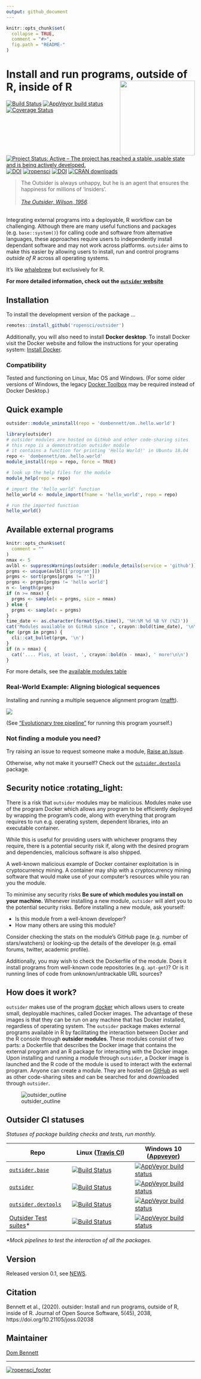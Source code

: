 ```yaml
---
output: github_document
---
```


<!-- README.md is generated from README.Rmd. Please edit that file -->
<!-- devtools::rmarkdown::render("README.Rmd") -->
<!-- Rscript -e "library(knitr); knit('README.Rmd')" -->

```r
knitr::opts_chunk$set(
  collapse = TRUE,
  comment = "#>",
  fig.path = "README-"
)
```

# Install and run programs, outside of R, inside of R <img src="logo.png" height="200" align="right"/>

[![Build Status](https://travis-ci.org/ropensci/outsider.svg?branch=master)](https://travis-ci.org/ropensci/outsider) [![AppVeyor build status](https://ci.appveyor.com/api/projects/status/github/ropensci/outsider?branch=master&svg=true)](https://ci.appveyor.com/project/DomBennett/outsider) [![Coverage Status](https://coveralls.io/repos/github/ropensci/outsider/badge.svg?branch=master)](https://coveralls.io/github/ropensci/outsider?branch=master) [![Project Status: Active – The project has reached a stable, usable state and is being actively developed.](https://www.repostatus.org/badges/latest/active.svg)](https://www.repostatus.org/#active) [![DOI](https://zenodo.org/badge/DOI/10.5281/zenodo.3615177.svg)](https://doi.org/10.5281/zenodo.3615177) [![ropensci](https://badges.ropensci.org/282_status.svg)](https://github.com/ropensci/onboarding/issues/282) [![DOI](https://joss.theoj.org/papers/10.21105/joss.02038/status.svg)](https://doi.org/10.21105/joss.02038) [![CRAN downloads](http://cranlogs.r-pkg.org/badges/grand-total/outsider)](https://CRAN.R-project.org/package=outsider)

> The Outsider is always unhappy, but he is an agent that ensures the happiness for millions of 'Insiders'.<br><br>
*[The Outsider, Wilson, 1956](https://en.wikipedia.org/wiki/The_Outsider_(Colin_Wilson)).*

<br>
Integrating external programs into a deployable, R workflow can be challenging. Although there are many useful functions and packages (e.g. `base::system()`) for calling code and software from alternative languages, these approaches require users to independently install dependant software and may not work across platforms. `outsider` aims to make this easier by allowing users to install, run and control programs *outside of R* across all operating systems.

It's like [whalebrew](https://github.com/whalebrew/whalebrew) but exclusively
for R.

**For more detailed information, check out the [`outsider` website](https://docs.ropensci.org/outsider/articles/outsider.html)**

## Installation

To install the development version of the package ...

```r
remotes::install_github('ropensci/outsider')
```

Additionally, you will also need to install **Docker desktop**. To install
Docker visit the Docker website and follow the instructions for your operating
system: [Install Docker](https://www.docker.com/products/docker-desktop).

### Compatibility

Tested and functioning on Linux, Mac OS and Windows. (For some older versions of
Windows, the legacy
[Docker Toolbox](https://docs.docker.com/toolbox/toolbox_install_windows/) may
be required instead of Docker Desktop.)

## Quick example

```r
outsider::module_uninstall(repo = 'dombennett/om..hello.world')
```

```r
library(outsider)
# outsider modules are hosted on GitHub and other code-sharing sites
# this repo is a demonstration outsider module
# it contains a function for printing 'Hello World!' in Ubuntu 18.04
repo <- 'dombennett/om..hello.world'
module_install(repo = repo, force = TRUE)

# look up the help files for the module
module_help(repo = repo)

# import the 'hello_world' function
hello_world <- module_import(fname = 'hello_world', repo = repo)

# run the imported function
hello_world()
```

## Available external programs

```r
knitr::opts_chunk$set(
  comment = ""
)
nmax <- 5
avlbl <- suppressWarnings(outsider::module_details(service = 'github'))
prgms <- unique(avlbl[['program']])
prgms <- sort(prgms[prgms != ''])
prgms <- prgms[prgms != 'hello world']
n <- length(prgms)
if (n >= nmax) {
  prgms <- sample(x = prgms, size = nmax)
} else {
  prgms <- sample(x = prgms)
}
time_date <- as.character(format(Sys.time(), '%H:%M %d %B %Y (%Z)'))
cat('Modules available on GitHub since ', crayon::bold(time_date), '\n\n')
for (prgm in prgms) {
  cli::cat_bullet(prgm, '\n')
}
if (n > nmax) {
  cat('.... Plus, at least, ', crayon::bold(n - nmax), ' more!\n\n')
}
```

For more details, see the [available modules table](https://docs.ropensci.org/outsider/articles/available.html)

### Real-World Example: Aligning biological sequences

Installing and running a multiple sequence alignment program 
([mafft](https://mafft.cbrc.jp/alignment/software/)).

![](https://raw.githubusercontent.com/ropensci/outsider/master/other/alignment_example.gif)

(See ["Evolutionary tree pipeline"](https://docs.ropensci.org/outsider/articles/phylogenetic_pipeline.html) for running this program yourself.)

### Not finding a module you need?

Try raising an issue to request someone make a module,
[Raise an Issue](https://github.com/ropensci/outsider/issues/new).

Otherwise, why not make it yourself? Check out the [`outsider.devtools`](https://github.com/ropensci/outsider.devtools) package.

## Security notice :rotating_light:

There is a risk that `outsider` modules may be malicious. Modules make use of
the program Docker which allows any program to be efficiently deployed by
wrapping the program's code, along with everything that program requires to run
e.g. operating system, dependent libraries, into an executable container.

While this is useful for providing users with whichever programs they require,
there is a potential security risk if, along with the desired program and
dependencies, malicious software is also shipped.

A well-known malicious example of Docker container exploitation is in
cryptocurrency mining. A container may ship with a cryptocurrency mining
software that would make use of your computer's resources while you ran you the
module.

To minimise any security risks **Be sure of which modules you install on your
machine.** Whenever installing a new module, `outsider` will alert you to the
potential security risks. Before installing a new module, ask yourself:

* Is this module from a well-known developer?
* How many others are using this module?

Consider checking the stats on the module's GitHub page (e.g. number of
stars/watchers) or looking-up the details of the developer (e.g. email forums,
twitter, academic profile).

Additionally, you may wish to check the Dockerfile of the module. Does it
install programs from well-known code repositories (e.g. `apt-get`)? Or is it
running lines of code from unknown/untrackable URL sources?

## How does it work?

`outsider` makes use of the program [docker](https://www.docker.com/) which
allows users to create small, deployable machines, called Docker images.
The advantage of these images is that they can be run on any machine that has
Docker installed, regardless of operating system. The `outsider` package makes
external programs available in R by facilitating the interaction between Docker
and the R console through **outsider modules**. These modules consist of two
parts: a Dockerfile that describes the Docker image that contains the external
program and an R package for interacting with the Docker image. Upon installing
and running a module through `outsider`, a Docker image is launched and the R
code of the module is used to interact with the external program. Anyone can
create a module. They are hosted on [GitHub](https://github.com/) as well as
other code-sharing sites and can be searched for and downloaded through
`outsider`.

![outsider_outline](https://raw.githubusercontent.com/ropensci/outsider/master/other/outline.png)

## Outsider CI statuses

*Statuses of package building checks and tests, run monthly.*

|Repo|Linux ([Travis CI](https://travis-ci.org/))|Windows 10 ([Appveyor](https://www.appveyor.com/))|
|---|---|---|
|[`outsider.base`](https://github.com/ropensci/outsider.base)|[![Build Status](https://travis-ci.org/ropensci/outsider.base.svg?branch=master)](https://travis-ci.org/ropensci/outsider.base)|[![AppVeyor build status](https://ci.appveyor.com/api/projects/status/github/ropensci/outsider.base?branch=master&svg=true)](https://ci.appveyor.com/project/DomBennett/outsider.base)|
|[`outsider`](https://github.com/ropensci/outsider)|[![Build Status](https://travis-ci.org/ropensci/outsider.svg?branch=master)](https://travis-ci.org/ropensci/outsider)|[![AppVeyor build status](https://ci.appveyor.com/api/projects/status/github/ropensci/outsider?branch=master&svg=true)](https://ci.appveyor.com/project/DomBennett/outsider)|
|[`outsider.devtools`](https://github.com/ropensci/outsider.devtools)|[![Build Status](https://travis-ci.org/ropensci/outsider.devtools.svg?branch=master)](https://travis-ci.org/ropensci/outsider.devtools)|[![AppVeyor build status](https://ci.appveyor.com/api/projects/status/github/ropensci/outsider.devtools?branch=master&svg=true)](https://ci.appveyor.com/project/DomBennett/outsider.devtools)|
|[Outsider Test suites](https://github.com/ropensci/outsider-testsuites)*|[![Build Status](https://travis-ci.org/ropensci/outsider-testsuites.svg?branch=master)](https://travis-ci.org/ropensci/outsider-testsuites)|[![AppVeyor build status](https://ci.appveyor.com/api/projects/status/github/ropensci/outsider-testsuites?branch=master&svg=true)](https://ci.appveyor.com/project/DomBennett/outsider-testsuites)|

*&ast;Mock pipelines to test the interaction of all the packages.*

## Version

Released version 0.1, see [NEWS](https://github.com/ropensci/outsider/blob/master/NEWS.md).

## Citation

Bennett et al., (2020). outsider: Install and run programs, outside of R, inside of R. Journal of Open Source Software, 5(45), 2038, https://doi.org/10.21105/joss.02038

## Maintainer

[Dom Bennett](https://github.com/DomBennett)

---

[![ropensci_footer](https://ropensci.org/public_images/ropensci_footer.png)](https://ropensci.org)

